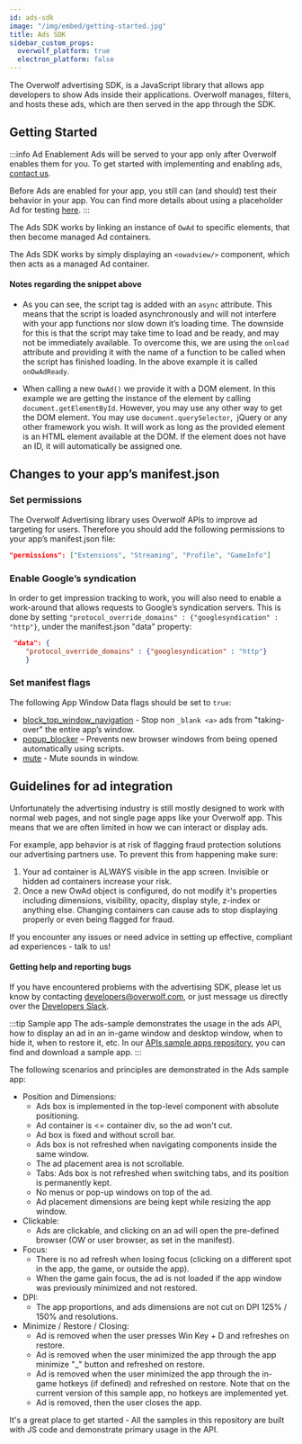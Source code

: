 ```yaml
---
id: ads-sdk
image: "/img/embed/getting-started.jpg"
title: Ads SDK
sidebar_custom_props:
  overwolf_platform: true
  electron_platform: false
---
```


The Overwolf advertising SDK, is a JavaScript library that allows app developers to show Ads inside their applications.
Overwolf manages, filters, and hosts these ads, which are then served in the app through the SDK.

## Getting Started

:::info Ad Enablement
Ads will be served to your app only after Overwolf enables them for you.
To get started with implementing and enabling ads, [contact us](/support/contact-us).

Before Ads are enabled for your app, you still can (and should) test their behavior in your app.
You can find more details about using a placeholder Ad for testing [here](../test-your-app/how-to-test-your-app#ads).
:::

<Tabs groupId="platform">
<TabItem value="ow-platform" label="Overwolf App">

The Ads SDK works by linking an instance of `OwAd` to specific elements, that then become managed Ad containers.

</TabItem>
<TabItem value="ow-electron" label="ow-electron App">

The Ads SDK works by simply displaying an `<owadview/>` component, which then acts as a managed Ad container.

</TabItem>
</Tabs>


<Setup/>


#### Notes regarding the snippet above

* As you can see, the script tag is added with an `async` attribute. This means that the script is loaded asynchronously and will not interfere with your app functions nor slow down it’s loading time. The downside for this is that the script may take time to load and be ready, and may not be immediately available. To overcome this, we are using the `onload` attribute and providing it with the name of a function to be called when the script has finished loading. In the above example it is called `onOwAdReady`.

*   When calling a new `OwAd()` we provide it with a DOM element. In this example we are getting the instance of the element by calling `document.getElementById`. However, you may use any other way to get the DOM element. You may use `document.querySelector`,  jQuery or any other framework you wish. It will work as long as the provided element is an HTML element available at the DOM. If the element does not have an ID, it will automatically be assigned one.

## Changes to your app’s manifest.json

### Set permissions

The Overwolf Advertising library uses Overwolf APIs to improve ad targeting for users. Therefore you should add the following permissions to your app’s manifest.json file:

```json
"permissions": ["Extensions", "Streaming", "Profile", "GameInfo"]
 ```
### Enable Google’s syndication

In order to get impression tracking to work, you will also need to enable a work-around that allows requests to Google’s syndication servers. This is done by setting `"protocol_override_domains" : {"googlesyndication" : "http"}`, under the manifest.json "data" property:
 
```json
 "data": {    
    "protocol_override_domains" : {"googlesyndication" : "http"}
    }
 ```

### Set manifest flags

The following App Window Data flags should be set to `true`:

* [block_top_window_navigation](/api/manifest#windows-block_top_window_navigation) -  Stop non `_blank <a>` ads from "taking-over" the entire app’s window.
* [popup_blocker](/api/manifest#popup_blocker) – Prevents new browser windows from being opened automatically using scripts.
* [mute](/api/manifest#windows-mute) - Mute sounds in window.

## Guidelines for ad integration

Unfortunately the advertising industry is still mostly designed to work with normal web pages, and not single page apps like your Overwolf app. This means that we are often limited in how we can interact or display ads. 

For example, app behavior is at risk of flagging fraud protection solutions our advertising partners use. To prevent this from happening make sure:

1) Your ad container is ALWAYS visible in the app screen. Invisible or hidden ad containers increase your risk. 
2) Once a new OwAd object is configured, do not modify it's properties including dimensions, visibility, opacity, display style, z-index or anything else. Changing containers can cause ads to stop displaying properly or even being flagged for fraud. 

If you encounter any issues or need advice in setting up effective, compliant ad experiences - talk to us!



#### Getting help and reporting bugs

If you have encountered problems with the advertising SDK, please let us know by contacting developers@overwolf.com, or just message us directly over the [Developers Slack](https://overwolfdevs.slack.com).

:::tip Sample app
The ads-sample demonstrates the usage in the ads API, how to display an ad in an in-game window and desktop window, when to hide it, when to restore it, etc.
In our [APIs sample apps repository](https://github.com/overwolf/apis-sample-apps), you can find and download a  sample app.
:::

The following scenarios and principles are demonstrated in the Ads sample app:

* Position and Dimensions:  
  * Ads box is implemented in the top-level component with absolute positioning.
  * Ad container is <= container div, so the ad won't cut.
  * Ad box is fixed and without scroll bar.
  * Ads box is not refreshed when navigating components inside the same window. 
  * The ad placement area is not scrollable.
  * Tabs: Ads box is not refreshed when switching tabs, and its position is permanently kept.
  * No menus or pop-up windows on top of the ad.
  * Ad placement dimensions are being kept while resizing the app window. 
* Clickable:
  * Ads are clickable, and clicking on an ad will open the pre-defined browser (OW or user browser, as set in the manifest).
* Focus:
  * There is no ad refresh when losing focus (clicking on a different spot in the app, the game, or outside the app).
  * When the game gain focus, the ad is not loaded if the app window was previously minimized and not restored.
* DPI: 
  * The app proportions, and ads dimensions are not cut on DPI 125% / 150% and resolutions.
* Minimize / Restore / Closing:
  * Ad is removed when the user presses Win Key + D and refreshes on restore.
  * Ad is removed when the user minimized the app through the app minimize "_" button and refreshed on restore.
  * Ad is removed when the user minimized the app through the in-game hotkeys (if defined) and refreshed on restore.  Note that on the current version of this sample app, no hotkeys are implemented yet.
  * Ad is removed, then the user closes the app.

It's a great place to get started - All the samples in this repository are built with JS code and demonstrate primary usage in the API.